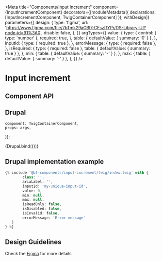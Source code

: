 
<Meta
    title="Components/Input Increment"
    component={InputIncrementComponent}
    decorators={[moduleMetadata({ declarations: [InputIncrementComponent, TwigContainerComponent] }), withDesign]}
    parameters={{
        design: {
            type: 'figma',
            url: 'https://www.figma.com/file/7bTmk29aCBl7rCFszffYPr/DS-Library-UI?node-id=91%3A0',
            disable: false,
        },
    }}
    argTypes={{
        value: {
            type: {
                control: { type: 'number' },
                required: true,
            },
            table: { defaultValue: { summary: '0' } },
        },
        inputId: {
            type: { required: true },
        },
        errorMessage: {
            type: { required: false },
        },
        isRequired: {
            type: { required: false },
            table: { defaultValue: { summary: true } },
        },
        min: {
            table: { defaultValue: { summary: '-' } },
        },
        max: {
            table: { defaultValue: { summary: '-' } },
        },
    }}
/>

# Input increment

## Component API

<ArgsTable of={InputIncrementComponent} />

## Drupal

    component: TwigContainerComponent,
    props: args,
});

<Canvas withSource="none">
    <Story
        name="Drupal"
        height="400px"
        args={{
            elementPath: 'components/input-increment/_doc/template.drupal',
            class: '',
            ariaLabel: '',
            inputId: '',
            value: 0,
            errorMessage: '',
        }}
    >
        {Drupal.bind({})}
    </Story>
</Canvas>

## Drupal implementation example

```jsx
{% include '@bf-components/input-increment/twig/index.twig' with {
        class: '',
        ariaLabel: '',
        inputId: 'my-unique-input-id',
        value: 0,
        min: null,
        max: null,
        isReadOnly: false,
        isDisabled: false,
        isInvalid: false,
        errorMessage: 'Error message'
   }
} %}

```

## Design Guidelines

Check the [Figma](https://www.figma.com/file/7bTmk29aCBl7rCFszffYPr/DS-Library-UI?node-id=91%3A0) for more details

